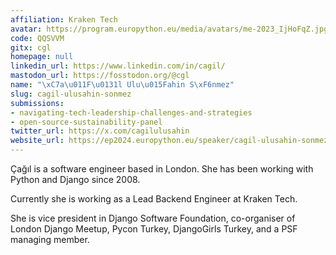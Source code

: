 ```yaml
---
affiliation: Kraken Tech
avatar: https://program.europython.eu/media/avatars/me-2023_IjHoFqZ.jpg
code: QQSVVM
gitx: cgl
homepage: null
linkedin_url: https://www.linkedin.com/in/cagil/
mastodon_url: https://fosstodon.org/@cgl
name: "\xC7a\u011F\u0131l Ulu\u015Fahin S\xF6nmez"
slug: cagil-ulusahin-sonmez
submissions:
- navigating-tech-leadership-challenges-and-strategies
- open-source-sustainability-panel
twitter_url: https://x.com/cagilulusahin
website_url: https://ep2024.europython.eu/speaker/cagil-ulusahin-sonmez
---
```


Çağıl is a software engineer based in London. She has been working with Python and Django since 2008.

Currently she is working as a Lead Backend Engineer at Kraken Tech.

She is vice president in Django Software Foundation, co-organiser of London Django Meetup, Pycon Turkey, DjangoGirls Turkey, and a PSF managing member.
